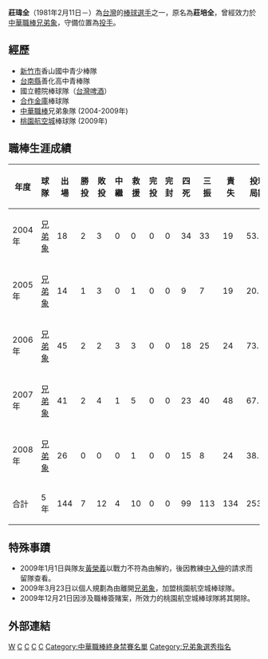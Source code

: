 {{Infobox CPBL player|
bgcolor1=#1c2841|
bgcolor2=#6d7380|
textcolor1=#FFF200|
textcolor2=#FFF200|
name=莊瑋全|
image=|
width=250|
position=投手|
team=|
number=|
bats=右|
throws=右|
debutdate=3月20日|
debutyear=2004年|
debutteam=兄弟象|
statyear=2008年10月10日|
stat1label=勝投—敗投|
stat1value=7—12|
stat2label=中繼－救援|
stat2value=4－10|
stat3label=三振－四死|
stat3value=113－99|
stat4label=防禦率|
stat4value=4.77|
formerteams=<nowiki></nowiki>
*[[兄弟象|兄弟象]] （2004－2008年）
}}
'''莊瑋全'''（1981年2月11日－）為[[台灣|台灣]]的[[棒球|棒球]][[選手|選手]]之一，原名為'''莊培全'''，曾經效力於[[中華職棒|中華職棒]][[兄弟象|兄弟象]]，守備位置為[[投手|投手]]。
==經歷==
*[[新竹市|新竹市]]香山國中青少棒隊 
*[[台南縣|台南縣]]善化高中青棒隊 
*國立體院棒球隊（[[台灣啤酒|台灣啤酒]]） 
*[[合作金庫|合作金庫]]棒球隊 
*[[中華職棒|中華職棒]]兄弟象隊 (2004-2009年)
*[[桃園航空城|桃園航空城]]棒球隊 (2009年)
==職棒生涯成績==
{|border=1 width="800px"
|- align="center"
!年度!!球隊!!出場!!勝投!!敗投!!中繼!!救援!!完投!!完封!!四死!!三振!!責失!!投球局數!!防禦率
|- align=middle
|2004年||[[兄弟象|兄弟象]]||18||2||3||0||0||0||0||34||33||19||53.1||3.21
|- align=middle
|2005年||[[兄弟象|兄弟象]]||14||1||3||0||1||0||0||9||7||19||20.1||8.41
|- align=middle
|2006年||[[兄弟象|兄弟象]]||45||2||2||3||3||0||0||18||25||24||73.1||2.95
|- align=middle
|2007年||[[兄弟象|兄弟象]]||41||2||4||1||5||0||0||23||40||48||67.1||6.42
|- align=middle
|2008年||[[兄弟象|兄弟象]]||26||0||0||0||1||0||0||15||8||24||38.2||5.59
|- align=middle style="color:black; background-color:yellow"
!合計!!5年!!144||7||12||4||10||0||0||99||113||134||253.0||4.77
|}
==特殊事蹟==
*2009年1月1日與隊友[[黃榮義|黃榮義]]以戰力不符為由解約，後因教練[[中入伸|中入伸]]的請求而留隊查看。
*2009年3月23日以個人規劃為由離開[[兄弟象|兄弟象]]，加盟桃園航空城棒球隊。
*2009年12月21日因涉及職棒簽賭案，所效力的桃園航空城棒球隊將其開除。

==外部連結==
{{台灣棒球維基館}}
[[Category:莊姓|W]]
[[Category:在世人物|C]]
[[Category:1981年出生|C]]
[[Category:台灣棒球運動員|C]]
[[Category:兄弟象隊球員|C]]
[[Category:中華職棒終身禁賽名單|Category:中華職棒終身禁賽名單]]
[[Category:兄弟象選秀指名|Category:兄弟象選秀指名]]
{{Baseball-bio-stub}}